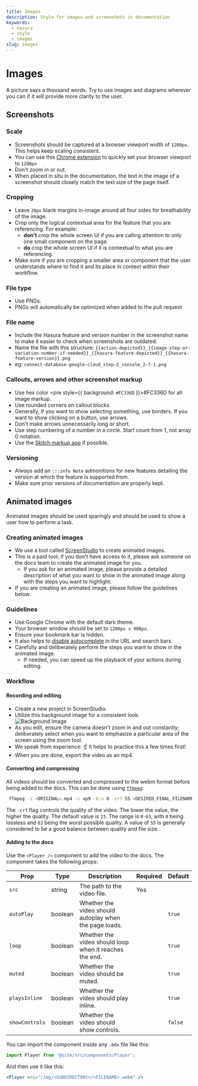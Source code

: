 ```yaml
---
title: Images
description: Style for images and screenshots in documentation
keywords:
  - hasura
  - style
  - images
slug: images
---
```


# Images

A picture says a thousand words. Try to use images and diagrams wherever you can if it will provide more clarity to the
user.

## Screenshots

### Scale

- Screenshots should be captured at a browser viewport width of `1200px`. This helps keep scaling consistent.
- You can use this
  [Chrome extension](https://chrome.google.com/webstore/detail/window-resizer/kkelicaakdanhinjdeammmilcgefonfh?hl=en) to
  quickly set your browser viewport to `1200px`
- Don't zoom in or out.
- When placed in situ in the documentation, the text in the image of a screenshot should closely match the text size of
  the page itself.

### Cropping

- Leave `20px` blank margins in-image around all four sides for breathability of the image.
- Crop only the logical contextual area for the feature that you are referencing. For example:
  - **don't** crop the whole screen UI if you are calling attention to only one small component on the page.
  - **do** crop the whole screen UI if it is contextual to what you are referencing.
- Make sure if you are cropping a smaller area or component that the user understands where to find it and its place in
  context within their workflow.

### File type

- Use PNGs.
- PNGs will automatically be optimized when added to the pull request

### File name

- Include the Hasura feature and version number in the screenshot name to make it easier to check when screenshots are
  outdated.
- Name the file with this structure:
  `{{action-depicted}}_{{image-step-or-variation-number-if-needed}}_{{hasura-feature-depicted}}_{{hasura-feature-version}}.png`
- eg: `connect-database-google-cloud_step-2_console_2-7-1.png`

### Callouts, arrows and other screenshot markup

- Use hex color <pre style={{ background: `#FC336D` }}>#FC336D</pre> for all image markup.
- Use rounded corners on callout blocks.
- Generally, if you want to show selecting something, use borders. If you want to show clicking on a button, use arrows.
- Don't make arrows unnecessarily long or short.
- Use step numbering of a number in a circle. Start count from 1, not array 0 notation.
- Use the [Skitch markup app](https://evernote.com/products/skitch) if possible.

### Versioning

- Always add an `:::info Note` admonitions for new features detailing the version at which the feature is supported
  from.
- Make sure prior versions of documentation are properly kept.

## Animated images

Animated images should be used sparingly and should be used to show a user how to perform a task.

### Creating animated images

- We use a tool called [ScreenStudio](https://www.screen.studio/) to create animated images.
- This is a paid tool; if you don't have access to it, please ask someone on the docs team to create the animated image
  for you.
  - If you ask for an animated image, please provide a detailed description of what you want to show in the animated
    image along with the steps you want to highlight.
- If you are creating an animated image, please follow the guidelines below.

### Guidelines

- Use Google Chrome with the default dark theme.
- Your browser window should be set to `1200px x 900px`.
- Ensure your bookmark bar is hidden.
- It also helps to
  [disable autocomplete](https://support.iclasspro.com/hc/en-us/articles/218569268-How-Do-I-Disable-or-Clear-AutoFill-AutoComplete-Information-)
  in the URL and search bars.
- Carefully and deliberately perform the steps you want to show in the animated image.
  - If needed, you can speed up the playback of your actions during editing.

### Workflow

#### Recording and editing

- Create a new project in ScreenStudio.
- Utilize this background image for a consistent look:
  ![Background Image](https://user-images.githubusercontent.com/94021366/226903753-3958eb19-bd3f-4890-9743-5a4a3f03502d.jpg)
- As you edit, ensure the camera doesn't zoom in and out constantly; deliberately select when you want to emphasize a
  particular area of the screen using the zoom tool.
- We speak from experience: ☝️ it helps to practice this a few times first!
- When you are done, export the video as an mp4.

#### Converting and compressing

All videos should be converted and compressed to the webm format before being added to the docs. This can be done using
[`ffmpeg`](https://ffmpeg.org/):

```bash
 ffmpeg -i <ORIGINAL>.mp4 -c vp9 -b:v 0 -crf 55 <DESIRED_FINAL_FILENAME>.webm
```

The `-crf` flag controls the quality of the video. The lower the value, the higher the quality. The default value is
`23`. The range is `0-63`, with `0` being lossless and `63` being the worst possible quality. A value of `55` is
generally considered to be a good balance between quality and file size.

#### Adding to the docs

Use the `<Player />` component to add the video to the docs. The component takes the following props:

| Prop           | Type    | Description                                            | Required | Default |
| -------------- | ------- | ------------------------------------------------------ | -------- | ------- |
| `src`          | string  | The path to the video file.                            | Yes      |         |
| `autoPlay`     | boolean | Whether the video should autoplay when the page loads. |          | `true`  |
| `loop`         | boolean | Whether the video should loop when it reaches the end. |          | `true`  |
| `muted`        | boolean | Whether the video should be muted.                     |          | `true`  |
| `playsInline`  | boolean | Whether the video should play inline.                  |          | `true`  |
| `showControls` | boolean | Whether the video should show controls.                |          | `false` |

You can import the component inside any `.mdx` file like this:

```jsx
import Player from '@site/src/components/Player';
```

And then use it like this:

```jsx
<Player src="/img/<SUBDIRECTORY>/<FILENAME>.webm" />
```
